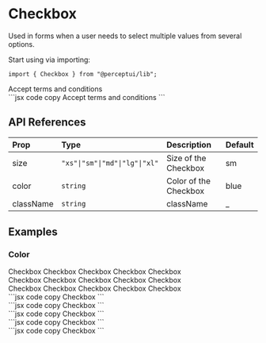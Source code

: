 
<h1 className="text-4xl font-bold mt-5">Checkbox</h1>
<p className="text-xl">
  Used in forms when a user needs to select multiple values from several
  options.
</p>
<IssueHeader source="checkbox" />

Start using via importing:

```tsx code copy
import { Checkbox } from "@perceptui/lib";
```

<div className="flex flex-col my-6 w-full">
  <div className="flex w-full gap-2 p-4 bg-blue-500/15 mb-2 rounded-lg">
    <Checkbox>Accept terms and conditions</Checkbox>
  </div>
  <div className="block w-full py-0">
    ```jsx code copy
    <Checkbox>Accept terms and conditions</Checkbox>
    ```
  </div>
</div>

## API References

| Prop      | Type                           | Description           | Default |
| :-------- | :----------------------------- | :-------------------- | :------ |
| size      | `"xs"\|"sm"\|"md"\|"lg"\|"xl"` | Size of the Checkbox  | sm      |
| color     | `string`                       | Color of the Checkbox | blue    |
| className | `string`                       | className             | \_      |

## Examples

### Color

<div className="flex flex-col my-6 w-full">
  <div className="flex items-center justify-between px-3 w-full p-4 bg-blue-500/15 mb-2 rounded-lg">
    <div className="flex flex-col gap-2">
      <Checkbox color="red">Checkbox</Checkbox>
      <Checkbox color="yellow">Checkbox</Checkbox>
      <Checkbox color="green">Checkbox</Checkbox>
      <Checkbox color="cyan">Checkbox</Checkbox>
      <Checkbox color="dark">Checkbox</Checkbox>
    </div>
    <div className="flex flex-col gap-2">
      <Checkbox color="light">Checkbox</Checkbox>
      <Checkbox color="black">Checkbox</Checkbox>
      <Checkbox color="blue">Checkbox</Checkbox>
      <Checkbox color="emerald">Checkbox</Checkbox>
      <Checkbox color="lime">Checkbox</Checkbox>
    </div>
    <div className="flex flex-col gap-2">
      <Checkbox color="teal">Checkbox</Checkbox>
      <Checkbox color="pink">Checkbox</Checkbox>
      <Checkbox color="sky">Checkbox</Checkbox>
      <Checkbox color="purple">Checkbox</Checkbox>
      <Checkbox color="indigo">Checkbox</Checkbox>
    </div>
  </div>
  <div className="block w-full py-0">
    ```jsx code copy
    <Checkbox color="red">Checkbox</Checkbox>
    ```
  </div>
  <div className="block w-full py-0">
    ```jsx code copy
    <Checkbox color="yellow">Checkbox</Checkbox>
    ```
  </div>
  <div className="block w-full py-0">
    ```jsx code copy
    <Checkbox color="green">Checkbox</Checkbox>
    ```
  </div>
  <div className="block w-full py-0">
    ```jsx code copy
    <Checkbox color="cyan">Checkbox</Checkbox>
    ```
  </div>
  <div className="block w-full py-0">
    ```jsx code copy
    <Checkbox color="dark">Checkbox</Checkbox>
    ```
  </div>
</div>
